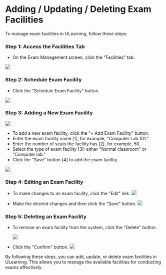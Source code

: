 # Adding / Updating / Deleting Exam Facilities

To manage exam facilities in ULearning, follow these steps:

### Step 1: Access the Facilities Tab

- On the Exam Management screen, click the "Facilities" tab.

![](/img/utest/teacher/managing08.png)

### Step 2: Schedule Exam Facility

- Click the "Schedule Exam Facility" button.

![](/img/utest/teacher/managing09.png)

### Step 3: Adding a New Exam Facility

  ![](/img/utest/teacher/managing10.png)

- To add a new exam facility, click the "+ Add Exam Facility" button.
- Enter the exam facility name [1], for example, "Computer Lab 101."
- Enter the number of seats the facility has [2], for example, 50.
- Select the type of exam facility [3]: either "Normal classroom" or "Computer lab."
- Click the "Save" button [4] to add the exam facility.

![](/img/utest/teacher/managing11.png)

### Step 4: Editing an Exam Facility

- To make changes to an exam facility, click the "Edit" link.
  ![](/img/utest/teacher/managing12.png)

- Make the desired changes and then click the "Save" button.
  ![](/img/utest/teacher/managing13.png)

### Step 5: Deleting an Exam Facility

- To remove an exam facility from the system, click the "Delete" button.

  ![](/img/utest/teacher/managing14.png)

- Click the "Confirm" button.
  ![](/img/utest/teacher/managing15.png)
  
By following these steps, you can add, update, or delete exam facilities in ULearning. This allows you to manage the available facilities for conducting exams effectively.